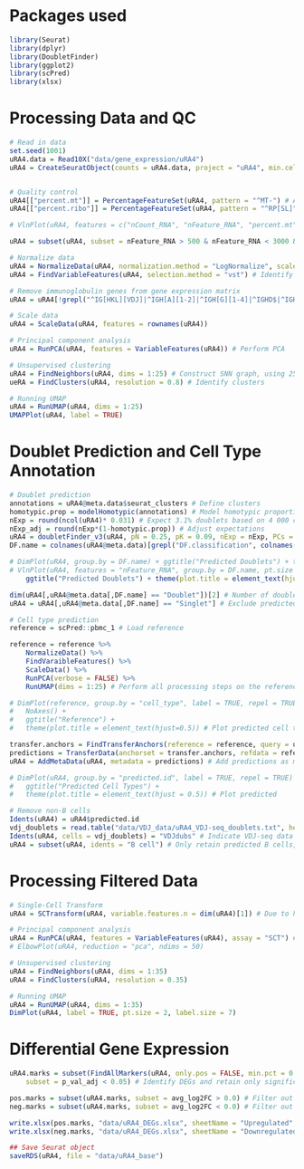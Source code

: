 # Packages used
```r
library(Seurat)
library(dplyr)
library(DoubletFinder)
library(ggplot2)
library(scPred)
library(xlsx)
```


# Processing Data and QC
```r
# Read in data
set.seed(1001)
uRA4.data = Read10X("data/gene_expression/uRA4")
uRA4 = CreateSeuratObject(counts = uRA4.data, project = "uRA4", min.cells = 3, min.features = 200)


# Quality control
uRA4[["percent.mt"]] = PercentageFeatureSet(uRA4, pattern = "^MT-") # Add percent mitochondrial genes expressed as metadata
uRA4[["percent.ribo"]] = PercentageFeatureSet(uRA4, pattern = "^RP[SL]") # Add percent ribosomal genes expressed as metadata

# VlnPlot(uRA4, features = c("nCount_RNA", "nFeature_RNA", "percent.mt", "percent.ribo"), ncol = 2) # Plot relevant quality control metrics

uRA4 = subset(uRA4, subset = nFeature_RNA > 500 & nFeature_RNA < 3000 & percent.mt < 12 & percent.ribo > 5) # Filter cells

# Normalize data
uRA4 = NormalizeData(uRA4, normalization.method = "LogNormalize", scale.factor = 10000) # Log-normalize the data
uRA4 = FindVariableFeatures(uRA4, selection.method = "vst") # Identify highly variable genes

# Remove immunoglobulin genes from gene expression matrix
uRA4 = uRA4[!grepl("^IG[HKL][VDJ]|^IGH[A][1-2]|^IGH[G][1-4]|^IGHD$|^IGHM$|^IGHE$|^IGKC$|^IGLC[1-7]|^AC233755.1$", rownames(uRA4)),] # See Sundell et al. (2022) for details.

# Scale data
uRA4 = ScaleData(uRA4, features = rownames(uRA4))

# Principal component analysis
uRA4 = RunPCA(uRA4, features = VariableFeatures(uRA4)) # Perform PCA

# Unsupervised clustering
uRA4 = FindNeighbors(uRA4, dims = 1:25) # Construct SNN graph, using 25 PCs
ueRA = FindClusters(uRA4, resolution = 0.8) # Identify clusters

# Running UMAP
uRA4 = RunUMAP(uRA4, dims = 1:25)
UMAPPlot(uRA4, label = TRUE)
```

# Doublet Prediction and Cell Type Annotation
```r
# Doublet prediction
annotations = uRA4@meta.data$seurat_clusters # Define clusters
homotypic.prop = modelHomotypic(annotations) # Model homotypic proportions
nExp = round(ncol(uRA4)* 0.031) # Expect 3.1% doublets based on 4 000 cells
nExp_adj = round(nExp*(1-homotypic.prop)) # Adjust expectations
uRA4 = doubletFinder_v3(uRA4, pN = 0.25, pK = 0.09, nExp = nExp, PCs = 1:25) # Perform doublet prediction
DF.name = colnames(uRA4@meta.data)[grepl("DF.classification", colnames(uRA4@meta.data))]

# DimPlot(uRA4, group.by = DF.name) + ggtitle("Predicted Doublets") + theme(plot.title = element_text(hjust = 0.5)) # Plot predicted doublets
# VlnPlot(uRA4, features = "nFeature_RNA", group.by = DF.name, pt.size = 0.1) +
	ggtitle("Predicted Doublets") + theme(plot.title = element_text(hjust = 0.5)) # Plot number of detected genes in cells

dim(uRA4[,uRA4@meta.data[,DF.name] == "Doublet"])[2] # Number of doublets detected
uRA4 = uRA4[,uRA4@meta.data[,DF.name] == "Singlet"] # Exclude predicted doublets

# Cell type prediction
reference = scPred::pbmc_1 # Load reference

reference = reference %>% 
	NormalizeData() %>%
	FindVaraibleFeatures() %>%
	ScaleData() %>%
	RunPCA(verbose = FALSE) %>%
	RunUMAP(dims = 1:25) # Perform all processing steps on the reference data

# DimPlot(reference, group.by = "cell_type", label = TRUE, repel = TRUE) + 
#	NoAxes() + 
#	ggtitle("Reference") + 
#	theme(plot.title = element_text(hjust=0.5)) # Plot predicted cell types in reference in UMAP space

transfer.anchors = FindTransferAnchors(reference = reference, query = uRA4, dims = 1:25) # Identify transfer anchors
predictions = TransferData(anchorset = transfer.anchors, refdata = reference$cell_type, dims = 1:25) # Transfer predictions
uRA4 = AddMetaData(uRA4, metadata = predictions) # Add predictions as metadata

# DimPlot(uRA4, group.by = "predicted.id", label = TRUE, repel = TRUE) +
#	ggtitle("Predicted Cell Types") + 
#	theme(plot.title = element_text(hjust = 0.5)) # Plot predicted 

# Remove non-B cells
Idents(uRA4) = uRA4$predicted.id
vdj_doublets = read.table("data/VDJ_data/uRA4_VDJ-seq_doublets.txt", header = FALSE, row.names = NULL) # Read in list of VDJ-seq doublets
Idents(uRA4, cells = vdj_doublets) = "VDJdubs" # Indicate VDJ-seq data doublets
uRA4 = subset(uRA4, idents = "B cell") # Only retain predicted B cells, and discard VDJ-seq doublets
```

# Processing Filtered Data
```r
# Single-Cell Transform
uRA4 = SCTransform(uRA4, variable.features.n = dim(uRA4)[1]) # Due to high homegenity in the data (all memory B cells), all genes are retained as variable features

# Principal component analysis
uRA4 = RunPCA(uRA4, features = VariableFeatures(uRA4), assay = "SCT") # Perform PCA
# ElbowPlot(uRA4, reduction = "pca", ndims = 50)

# Unsupervised clustering
uRA4 = FindNeighbors(uRA4, dims = 1:35)
uRA4 = FindClusters(uRA4, resolution = 0.35)

# Running UMAP
uRA4 = RunUMAP(uRA4, dims = 1:35)
DimPlot(uRA4, label = TRUE, pt.size = 2, label.size = 7)
```


# Differential Gene Expression
```r
uRA4.marks = subset(FindAllMarkers(uRA4, only.pos = FALSE, min.pct = 0.25),
	subset = p_val_adj < 0.05) # Identify DEGs and retain only significant DEGs 

pos.marks = subset(uRA4.marks, subset = avg_log2FC > 0.0) # Filter out upregulated DEGs
neg.marks = subset(uRA4.marks, subset = avg_log2FC < 0.0) # Filter out downregulated DEGs

write.xlsx(pos.marks, "data/uRA4_DEGs.xlsx", sheetName = "Upregulated", col.names = TRUE, row.names = FALSE)
write.xlsx(neg.marks, "data/uRA4_DEGs.xlsx", sheetName = "Downregulated", col.names = TRUE, row.names = FALSE, append = TRUE)

## Save Seurat object
saveRDS(uRA4, file = "data/uRA4_base")
```

